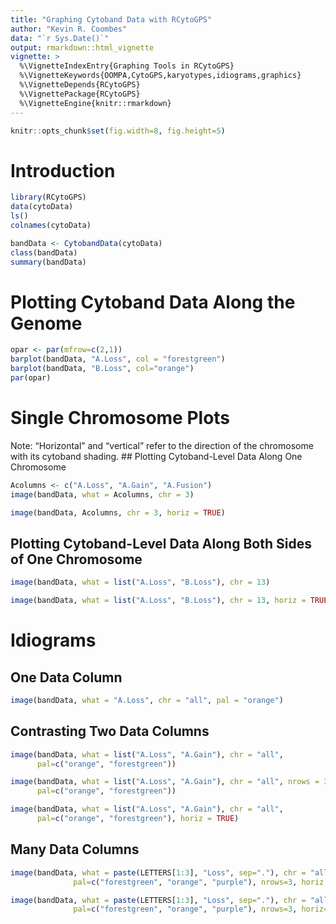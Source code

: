 ---
title: "Graphing Cytoband Data with RCytoGPS"
author: "Kevin R. Coombes"
data: "`r Sys.Date()`"
output: rmarkdown::html_vignette
vignette: >
  %\VignetteIndexEntry{Graphing Tools in RCytoGPS}
  %\VignetteKeywords{OOMPA,CytoGPS,karyotypes,idiograms,graphics}
  %\VignetteDepends{RCytoGPS}
  %\VignettePackage{RCytoGPS}
  %\VignetteEngine{knitr::rmarkdown}
---

```{r opts, echo=FALSE}
knitr::opts_chunk$set(fig.width=8, fig.height=5)
```
# Introduction

```{r}
library(RCytoGPS)
data(cytoData)
ls()
colnames(cytoData)
```

```{r}
bandData <- CytobandData(cytoData)
class(bandData)
summary(bandData)
```

# Plotting Cytoband Data Along the Genome

```{r gb, fig.cap="Cytoband level data along the genome.", fig.width=10, fig.height=5}
opar <- par(mfrow=c(2,1))
barplot(bandData, "A.Loss", col = "forestgreen")
barplot(bandData, "B.Loss", col="orange")
par(opar)
```

# Single Chromosome Plots
Note: "Horizontal" and "vertical" refer to the direction of the chromosome with its cytoband shading.
## Plotting Cytoband-Level Data Along One Chromosome
```{r v.plot2Chrom, fig.width=8, fig.height=5,fig.cap = "Vertical stacked barplot of LGF frequencies on chromosome 3 for type A samples."}
Acolumns <- c("A.Loss", "A.Gain", "A.Fusion")
image(bandData, what = Acolumns, chr = 3)
```

```{r h.plot2Chrom, fig.width=5, fig.height=8, fig.cap = "Horizontal stacked barplot of LGF frequencies on chromosome 3 for type A samples."}
image(bandData, Acolumns, chr = 3, horiz = TRUE)
```

## Plotting Cytoband-Level Data Along Both Sides of One Chromosome
```{r v.plot1Chrom, fig.width=8, fig.height=5, fig.cap = "Vertical stacked barplot of LGF frequencies on chromosome 13 for type A and B samples."}
image(bandData, what = list("A.Loss", "B.Loss"), chr = 13)
```

```{r h.plot1Chrom, fig.width=5, fig.height=8, fig.cap = "Horizontal stacked barplot of LGF frequencies on chromosome 13 for type A and B samples."}
image(bandData, what = list("A.Loss", "B.Loss"), chr = 13, horiz = TRUE)
```

# Idiograms

## One Data Column
```{r makeid, fig.width=10, fig.height=8, fig.cap="Idiogram for one data columm."}
image(bandData, what = "A.Loss", chr = "all", pal = "orange")
```

## Contrasting Two Data Columns
```{r biid, fig.width=10, fig.height=8, fig.cap="Idiogram to contrast two data columms."}
image(bandData, what = list("A.Loss", "A.Gain"), chr = "all", 
      pal=c("orange", "forestgreen"))
```

```{r biid3, fig.width=10, fig.height=10, fig.cap="Idiogram to contrast two data columms."}
image(bandData, what = list("A.Loss", "A.Gain"), chr = "all", nrows = 3,
      pal=c("orange", "forestgreen"))
```

```{r hbiid, fig.width=8, fig.height=10, fig.cap="Idiogram to contrast two data columms."}
image(bandData, what = list("A.Loss", "A.Gain"), chr = "all", 
      pal=c("orange", "forestgreen"), horiz = TRUE)
```

## Many Data Columns
```{r stackid, fig.width=6, fig.height=14, fig.cap="Idiogram for many data columns."}
image(bandData, what = paste(LETTERS[1:3], "Loss", sep="."), chr = "all", 
              pal=c("forestgreen", "orange", "purple"), nrows=3, horiz = FALSE)
```

```{r hstackid, fig.width=14, fig.height=5, fig.cap="Idiogram for many data columns."}
image(bandData, what = paste(LETTERS[1:3], "Loss", sep="."), chr = "all", 
              pal=c("forestgreen", "orange", "purple"), nrows=3, horiz= TRUE)
```
